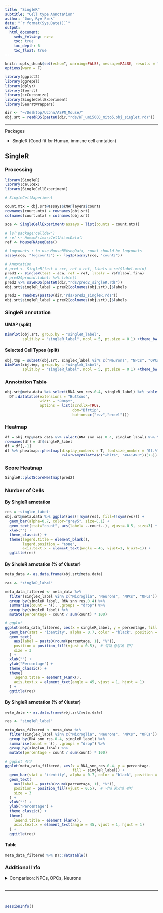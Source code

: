 ```yaml
---
title: "SingleR"
subtitle: "Cell type Annotation"
author: "Sung Rye Park"
date: "`r format(Sys.Date())`"
output: 
  html_document:
    code_folding: none
    toc: true
    toc_depth: 6
    toc_float: true
---
```


```r
knitr::opts_chunk$set(echo=T, warning=FALSE, message=FALSE, results = "markup")
options(warn = F)

library(ggplot2)
library(ggrepel)
library(dplyr)
library(Seurat)
library(scCustomize)
library(SingleCellExperiment)
library(SeuratWrappers)
```

```r
dir <- "~/Desktop/Uconn/ASPM_Mouse/"
obj.srt = readRDS(paste0(dir,"rds/WT_umi5000_mito5.obj_singlet.rds"))
```

<hr>

Packages 

* SingleR (Good fit for Human, immune cell anntation)

## SingleR {.tabset}

### Processing 
```r
library(SingleR)
library(celldex)
library(SingleCellExperiment)

# SingleCellExperiment 

count.mtx = obj.srt@assays$RNA@layers$counts
rownames(count.mtx) = rownames(obj.srt)
colnames(count.mtx) = colnames(obj.srt)

sce <- SingleCellExperiment(assays = list(counts = count.mtx))

# ls('package:celldex')
# ref <- HumanPrimaryCellAtlasData()
ref <- MouseRNAseqData()

# logcounts : to use MouseRNAseqData, count should be logcounts
assay(sce, "logcounts") <- log1p(assay(sce, "counts"))

# Annotation 
# pred <- SingleR(test = sce, ref = ref, labels = ref$label.main)
pred2 <- SingleR(test = sce, ref = ref, labels = ref$label.fine)
# pred2$pruned.labels %>% table()
pred2 %>% saveRDS(paste0(dir,"rds/pred2_singleR.rds"))
obj.srt$singleR_label = pred2[colnames(obj.srt),]$labels
```


```r
pred2 = readRDS(paste0(dir,"rds/pred2_singleR.rds"))
obj.srt$singleR_label = pred2[colnames(obj.srt),]$labels
```

### SingleR annotation {.tabset}

#### UMAP (split)

```r
DimPlot(obj.srt, group.by = "singleR_label", 
        split.by = "singleR_label", ncol = 5, pt.size = 0.1) +theme_bw()
```

#### Selected Cell Types (split)

```r
obj.tmp = subset(obj.srt, singleR_label %in% c("Neurons", "NPCs", "OPCs","aNSCs","Microglia"))
DimPlot(obj.tmp, group.by = "singleR_label", 
        split.by = "singleR_label", ncol = 5, pt.size = 0.1) +theme_bw()
```

### Annotation Table

```r
obj.srt@meta.data %>% select(RNA_snn_res.0.4, singleR_label) %>% table() %>% data.frame() %>% tidyr::spread(RNA_snn_res.0.4, Freq) %>% 
  DT::datatable(extensions = "Buttons",
                width = "800px",
                options = list(scrollX=TRUE,
                               dom="Bfrtip",
                               buttons=c("csv","excel")))
```

### Heatmap
```r
df = obj.tmp@meta.data %>% select(RNA_snn_res.0.4, singleR_label) %>% table() %>% data.frame() %>% tidyr::spread(RNA_snn_res.0.4, Freq)
rownames(df) = df$singleR_label
df = df[,-1]
df %>% pheatmap::pheatmap(display_numbers = T, fontsize_number = "0f.%",
                          colorRampPalette(c("white", "#FF1493"))(75))
```

### Score Heatmap

```r
SingleR::plotScoreHeatmap(pred2)
```



<!-- <details> -->
<!--   <summary>Cell Type Description</summary> -->

<!-- 1. NPCs (Neural Progenitor Cells) -->

<!-- 	•	역할: 신경 전구 세포로, 신경계의 발달 과정에서 뉴런, 별아교세포(Astrocyte), 희소돌기아교세포(Oligodendrocyte)와 같은 세포로 분화할 수 있는 다능성 세포입니다. -->
<!-- 	•	발견 위치: 주로 발달 중인 뇌와 성인의 신경생성 영역(예: 해마)에서 발견됩니다. -->
<!-- 	•	기능: 신경계 재생 및 유지에 기여. -->

<!-- 2. OPCs (Oligodendrocyte Progenitor Cells) -->

<!-- 	•	역할: 희소돌기아교세포(Oligodendrocyte)로 분화하는 전구 세포입니다. 희소돌기아교세포는 중추신경계에서 축삭을 감싸는 미엘린을 형성합니다. -->
<!-- 	•	발견 위치: 중추신경계 전반에 걸쳐 존재. -->
<!-- 	•	기능: 중추신경계의 미엘린 재생 및 신경 보호. -->

<!-- 3. Neurons -->

<!-- 	•	역할: 신경 신호를 생성, 전달, 처리하는 주요 세포. 감각 입력을 수용하고, 정보 처리를 통해 신체의 반응을 조절합니다. -->
<!-- 	•	발견 위치: 중추신경계(뇌와 척수) 및 말초신경계. -->
<!-- 	•	기능: 뇌 활동, 운동, 감각 반응, 학습 및 기억의 주요 구성 요소. -->

<!-- 4. Erythrocytes (Red Blood Cells) -->

<!-- 	•	역할: 산소를 운반하는 혈액 세포. 헤모글로빈을 통해 산소를 결합하여 조직으로 전달하고 이산화탄소를 제거합니다. -->
<!-- 	•	발견 위치: 혈액. -->
<!-- 	•	기능: 신체 내 산소 및 이산화탄소 교환. -->

<!-- 5. Fibroblasts Activated -->

<!-- 	•	역할: 활성화된 섬유아세포로, 조직 손상 및 염증 시 콜라겐을 포함한 세포외기질(ECM) 성분을 분비하여 상처 치유를 돕습니다. -->
<!-- 	•	발견 위치: 결합 조직. -->
<!-- 	•	기능: ECM 유지, 조직 복구, 염증 반응에서 중요한 역할. -->

<!-- 6. aNSCs (Adult Neural Stem Cells) -->

<!-- 	•	역할: 성인 신경 줄기세포로, 뉴런, 별아교세포, 희소돌기아교세포로 분화 가능. -->
<!-- 	•	발견 위치: 성인의 신경생성 지역(예: 해마 치상회 및 측뇌실). -->
<!-- 	•	기능: 신경계 유지 및 재생. -->

<!-- 7. Microglia -->

<!-- 	•	역할: 중추신경계의 면역세포로, 이물질을 제거하고 신경 손상을 감지하며 염증 반응을 조절합니다. -->
<!-- 	•	발견 위치: 중추신경계. -->
<!-- 	•	기능: 신경계 면역 감시 및 손상 복구. -->

<!-- 8. T Cells -->

<!-- 	•	역할: 적응 면역 시스템의 주요 구성 요소로, 감염 세포 제거, 면역 반응 조절 및 항원 인식 수행. -->
<!-- 	•	발견 위치: 혈액, 림프 조직, 염증 부위. -->
<!-- 	•	기능: 세포성 면역 반응에서 중심적 역할 수행. -->

<!-- 9. Ependymal Cells -->

<!-- 	•	역할: 뇌실과 척수 중앙관을 감싸는 세포로, 뇌척수액(CSF) 순환 및 생산에 기여. -->
<!-- 	•	발견 위치: 뇌실 및 척수의 내벽. -->
<!-- 	•	기능: CSF 생성 및 신경계의 화학적 환경 유지. -->

<!-- 10. Endothelial Cells -->

<!-- 	•	역할: 혈관 내벽을 형성하며, 혈액 및 조직 간 물질 교환을 조절. -->
<!-- 	•	발견 위치: 혈관 및 림프관 내벽. -->
<!-- 	•	기능: 혈관 신생, 혈관 투과성 조절, 염증 반응 조정. -->

<!-- 11. Macrophages -->

<!-- 	•	역할: 이물질을 탐식(phagocytosis)하고 염증을 조절하며 손상된 조직을 복구. -->
<!-- 	•	발견 위치: 조직 및 염증 부위. -->
<!-- 	•	기능: 선천 면역 반응, 조직 항상성 유지. -->

<!-- 12. Fibroblasts -->

<!-- 	•	역할: 결합 조직의 주요 세포로, 세포외기질 성분(콜라겐, 프로테오글리칸 등)을 합성. -->
<!-- 	•	발견 위치: 결합 조직. -->
<!-- 	•	기능: 조직 구조 유지 및 상처 복구. -->

<!-- 13. Granulocytes -->

<!-- 	•	역할: 과립을 가진 면역 세포로, 감염에 대응하여 염증 매개체 분비. (예: 호중구, 호산구, 호염구) -->
<!-- 	•	발견 위치: 혈액 및 염증 부위. -->
<!-- 	•	기능: 선천 면역에서 미생물 제거. -->

<!-- 14. qNSCs (Quiescent Neural Stem Cells) -->

<!-- 	•	역할: 조용 상태(quiescent)에 있는 신경 줄기세포로, 필요 시 활성화되어 뉴런 및 교세포로 분화. -->
<!-- 	•	발견 위치: 성인의 신경생성 영역. -->
<!-- 	•	기능: 신경계 재생을 위한 준비 상태 유지. -->

<!-- 15. Macrophages Activated -->

<!-- 	•	역할: 염증 또는 자극에 의해 활성화된 대식세포로, 병원체 제거 및 염증 반응 조정. -->
<!-- 	•	발견 위치: 염증 부위 및 감염 조직. -->
<!-- 	•	기능: 항원 제시, 염증 유도 및 조직 복구. -->

<!-- 16. Astrocytes -->

<!-- 	•	역할: 뉴런과 혈관을 연결하고, 뇌 환경을 조절하며, 신경세포의 대사와 시냅스 기능을 지원. -->
<!-- 	•	발견 위치: 중추신경계. -->
<!-- 	•	기능: 신경 보호, 혈뇌장벽 유지, 이온 및 신경전달물질 조절. -->

<!-- 17. NK Cells (Natural Killer Cells) -->

<!-- 	•	역할: 선천 면역 세포로, 감염된 세포나 암세포를 신속히 제거. -->
<!-- 	•	발견 위치: 혈액 및 림프 조직. -->
<!-- 	•	기능: 감염 초기 방어 및 암세포 제거. -->

<!-- 18. Monocytes -->

<!-- 	•	역할: 혈액을 순환하며 조직으로 이동해 대식세포 또는 수지상세포로 분화. -->
<!-- 	•	발견 위치: 혈액 및 감염 조직. -->
<!-- 	•	기능: 병원체 제거 및 염증 반응 조절. -->

<!-- </details> -->
<!-- <br> -->


### Number of Cells {.tabset}

#### By SingleR annotation  
```r
res = "singleR_label"
obj.srt@meta.data %>% ggplot(aes(!!sym(res), fill=!!sym(res))) + 
  geom_bar(alpha=0.7, color="grey5", size=0.1) +
  geom_text(stat="count", aes(label= ..count..), vjust=-0.5, size=3) +
  xlab("") + 
  theme_classic() +
  theme(legend.title = element_blank(),
        legend.position = "none",
        axis.text.x = element_text(angle = 45, vjust=1, hjust=1)) +
  ggtitle(res)
```


#### By SingleR annotation (% of Cluster)
```r
meta_data <- as.data.frame(obj.srt@meta.data)

res <- "singleR_label"

meta_data_filtered <- meta_data %>%
  filter(singleR_label %in% c("Microglia", "Neurons", "NPCs", "OPCs")) %>%
  group_by(singleR_label, RNA_snn_res.0.4) %>%
  summarise(count = n(), .groups = "drop") %>%
  group_by(singleR_label) %>%
  mutate(percentage = count / sum(count) * 100)

# ggplot 
ggplot(meta_data_filtered, aes(x = singleR_label, y = percentage, fill = RNA_snn_res.0.4)) +
  geom_bar(stat = "identity", alpha = 0.7, color = "black", position = "fill") +
  geom_text(
    aes(label = paste0(round(percentage, 1), "%")), 
    position = position_fill(vjust = 0.5),  # 막대 중앙에 위치
    size = 3
  ) +
  xlab("") + 
  ylab("Percentage") + 
  theme_classic() +
  theme(
    legend.title = element_blank(),
    axis.text.x = element_text(angle = 45, vjust = 1, hjust = 1)
  ) +
  ggtitle(res)
```


#### By SingleR annotation (% of Cluster)
```r
meta_data <- as.data.frame(obj.srt@meta.data)

res <- "singleR_label"

meta_data_filtered <- meta_data %>%
  filter(singleR_label %in% c("Microglia", "Neurons", "NPCs", "OPCs")) %>%
  group_by(RNA_snn_res.0.4, singleR_label) %>%
  summarise(count = n(), .groups = "drop") %>%
  group_by(singleR_label) %>%
  mutate(percentage = count / sum(count) * 100)

# ggplot 작성
ggplot(meta_data_filtered, aes(x = RNA_snn_res.0.4, y = percentage, 
                               fill = singleR_label)) +
  geom_bar(stat = "identity", alpha = 0.7, color = "black", position = "fill") +
  geom_text(
    aes(label = paste0(round(percentage, 1), "%")), 
    position = position_fill(vjust = 0.5),  # 막대 중앙에 위치
    size = 3
  ) +
  xlab("") + 
  ylab("Percentage") + 
  theme_classic() +
  theme(
    legend.title = element_blank(),
    axis.text.x = element_text(angle = 45, vjust = 1, hjust = 1)
  ) +
  ggtitle(res)
```

#### Table

```r
meta_data_filtered %>% DT::datatable()
```

### Additional Info

<details><summary>Comparison: NPCs, OPCs, Neurons</summary>
<br><br>
NPCs (Neural Progenitor Cells), OPCs (Oligodendrocyte Progenitor Cells), Neurons의 역할과 발현 시기를 비교

1. Neural Progenitor Cells (NPCs)

	•	역할:
	•	신경계 발달 초기에 발생하며, 뉴런, 별아교세포(Astrocytes), 희소돌기아교세포(Oligodendrocytes)로 분화할 수 있는 다능성 세포.
	•	신경계 재생과 유지에도 중요한 역할을 수행.
	•	발현 시기:
	•	발생 초기(Embryogenesis): 신경관(neural tube)이 형성된 후, 배아의 신경 발생 단계에서 NPCs는 가장 먼저 발현합니다. 뉴런 및 교세포로의 분화를 통해 초기 신경계를 형성합니다.
	•	성체(Adulthood): 신경생성(neurogenesis)이 유지되는 특정 영역(예: 해마의 치상회, 측뇌실 하부)에서 발견되며, 손상 복구 및 재생 과정에서 활성화됩니다.
	•	주요 발현 장소:
	•	발달 중인 신경관 및 성체 신경생성 영역.

2. Oligodendrocyte Progenitor Cells (OPCs)

	•	역할:
	•	희소돌기아교세포(Oligodendrocytes)로 분화하여 중추신경계(CNS)에서 미엘린 형성을 담당.
	•	미엘린은 뉴런의 축삭(axon)을 감싸 신경 신호 전달 속도를 증가시킵니다.
	•	신경계 손상 시 미엘린 재생과 축삭 보호 역할.
	•	발현 시기:
	•	배아 후기(Late Embryogenesis): NPCs가 OPCs로 분화되기 시작하며, 신경 발생이 어느 정도 진행된 이후에 발현됩니다.
	•	출생 후(Postnatal): 신경계 성숙 과정에서 활발히 증식하며 미엘린화를 진행.
	•	성체(Adulthood): 신경 손상이나 탈수초(demyelination) 질환이 발생하면 다시 활성화되어 희소돌기아교세포로 분화합니다.
	•	주요 발현 장소:
	•	중추신경계 전반.

3. Neurons

	•	역할:
	•	뉴런은 감각 정보 처리, 운동 신호 전달, 학습과 기억, 그리고 뇌의 고차원적 기능(인지 및 의사결정)을 담당.
	•	신경 신호를 전기적 및 화학적으로 생성, 전달.
	•	발현 시기:
	•	배아 중기(Mid-Embryogenesis): NPCs가 뉴런으로 분화하면서 신경계의 기본 구조가 형성되기 시작.
	•	출생 후(Postnatal): 성숙 과정을 통해 시냅스가 형성되고 뉴런 네트워크가 강화됨.
	•	성체(Adulthood): 기존 뉴런이 유지되며, 제한적이지만 성체 신경생성 영역에서는 새로운 뉴런 생성 가능.
	•	주요 발현 장소:
	•	중추신경계(뇌, 척수) 및 말초신경계.

<br>
발현 시기 비교

| 세포 유형      | 발생 초기 (Embryogenesis)   | 출생 후 (Postnatal)              | 성체 (Adulthood)              |
|----------------|-----------------------------|-----------------------------------|--------------------------------|
| **NPCs**       | 가장 먼저 발현              | 제한된 영역에서 유지              | 해마 등 신경생성 영역에서 활동 |
| **OPCs**       | NPCs 이후 발현              | 미엘린화를 위해 활발히 활동       | 손상 시 활성화 및 미엘린 재생  |
| **Neurons**    | NPCs가 분화하여 발현         | 시냅스 형성 및 뉴런 네트워크 강화 | 제한적으로 성체 신경생성        |

요약

	•	NPCs는 신경 발생 초기에 발생하여 뉴런 및 OPCs의 전구체 역할을 수행하며, 성체에서도 신경 재생의 원천으로 작용합니다.
	•	OPCs는 NPCs가 분화하여 형성되며, 신경계 성숙 단계에서 미엘린화를 통해 신경 신호 전달을 최적화합니다.
	•	Neurons는 NPCs에서 발생하며, 신경계의 주요 기능을 수행하는 최종 분화 세포로서 초기 발달 단계부터 성숙한 상태까지 지속적으로 활동합니다.


</details>


<!-- ## scmap -->

<!-- <details><summary>Not yet tested</summary> -->

<!-- ```{r, eval=FALSE} -->
<!-- library(scmap) -->
<!-- library(SingleCellExperiment) -->

<!-- # Reference 데이터와 쿼리 데이터 준비 -->
<!-- sce_ref <- SingleCellExperiment(assays = list(logcounts = ref_counts_matrix)) -->
<!-- sce_query <- SingleCellExperiment(assays = list(logcounts = query_counts_matrix)) -->

<!-- # Reference 데이터 인덱싱 -->
<!-- sce_ref <- indexCluster(sce_ref) -->

<!-- # Annotation 실행 -->
<!-- scmap_results <- scmapCluster(projection = sce_query, index_list = list(ref = sce_ref)) -->
<!-- ``` -->

<!-- </details> -->

<!-- ## CellTypist  -->

<!-- <details><summary>Not yet tested</summary> -->

<!-- [python based tutorial link](https://celltypist.readthedocs.io/en/latest/notebook/celltypist_tutorial.html) -->
<!-- ```{r, eval=FALSE} -->
<!-- library(reticulate) -->
<!-- celltypist <- import("celltypist") -->

<!-- # Annotation 실행 -->
<!-- model <- celltypist$models$fetch_latest_model() -->
<!-- prediction <- celltypist$annotate("your_data.csv", model = model) -->
<!-- ``` -->

<!-- </details> -->


<!-- ## Azimuth -->

<!-- <details><summary>Not yet tested</summary> -->

<!-- ```{r, eval=FALSE} -->
<!-- library(Seurat) -->
<!-- library(SeuratData) -->

<!-- # Azimuth Reference를 이용한 Annotation -->
<!-- reference <- Azimuth::GetReference("Human") -->
<!-- seurat_obj <- Azimuth::RunAzimuth(seurat_obj, reference) -->
<!-- ``` -->

<!-- ```{r, eval=FALSE} -->
<!-- library(Seurat) -->
<!-- library(SeuratData) -->

<!-- # Azimuth Reference를 이용한 Annotation -->
<!-- reference <- Azimuth::GetReference("Human") -->
<!-- seurat_obj <- Azimuth::RunAzimuth(seurat_obj, reference) -->


<!-- library(Azimuth) -->

<!-- query_data <- obj.srt -->

<!-- # 1. Query 데이터 로드 -->
<!-- # 예를 들어, 이미 처리된 Seurat 객체를 로드합니다. (raw 데이터를 처리하는 단계는 생략) -->
<!-- query_data <- readRDS("query_data.rds")  # Seurat 객체 파일 경로를 지정하세요 -->

<!-- # 2. 참조 데이터 로드 -->
<!-- # Azimuth의 사전 훈련된 참조 데이터 세트를 사용합니다. -->
<!-- # 참조 데이터는 Azimuth 웹사이트 또는 GitHub에서 다운로드할 수 있습니다. -->
<!-- reference_path <- "https://azimuth-public.s3.amazonaws.com/refs/human_pbmcs_azimuth_v1.0.0.tar.gz" -->
<!-- reference <- Azimuth::LoadReference(reference_path) -->

<!-- # 3. Azimuth 기반 세포 타입 어노테이션 수행 -->
<!-- query_annotated <- Azimuth::RunAzimuth( -->
<!--   query = query_data, -->
<!--   reference = reference -->
<!-- ) -->

<!-- # 4. 결과 확인 -->
<!-- # Azimuth는 Seurat 객체 메타데이터에 세포 타입 정보를 추가합니다. -->
<!-- head(query_annotated@meta.data) -->

<!-- # 5. 결과 시각화 -->
<!-- # UMAP에 세포 타입 어노테이션을 시각화합니다. -->
<!-- DimPlot(query_annotated, reduction = "ref.umap", group.by = "predicted.celltype.l2", label = TRUE) -->

<!-- # 6. 결과 저장 -->
<!-- # 세포 타입 어노테이션이 완료된 Seurat 객체 저장 -->
<!-- saveRDS(query_annotated, file = "query_data_annotated.rds") -->

<!-- ``` -->


<!-- ## scPred -->

<!-- ```{r, eval=FALSE} -->
<!-- # https://powellgenomicslab.github.io/scPred/articles/introduction.html#summary-1 -->
<!-- library(scPred) -->

<!-- reference <- scPred::pbmc_1 -->
<!-- query <- scPred::pbmc_2 -->

<!-- reference <- reference %>%  -->
<!--   NormalizeData() %>%  -->
<!--   FindVariableFeatures() %>%  -->
<!--   ScaleData() %>%  -->
<!--   RunPCA() %>%  -->
<!--   RunUMAP(dims = 1:30) -->

<!-- DimPlot(reference, group.by = "cell_type", label = TRUE, repel = TRUE) -->

<!-- reference <- trainModel(reference) -->
<!-- get_probabilities(reference) %>% head() -->
<!-- get_scpred(reference) -->

<!-- plot_probabilities(reference) -->
<!-- reference <- trainModel(reference, model = "mda", reclassify = c("cMono", "ncMono")) -->

<!-- ``` -->


<!-- </details> -->


<br>
<hr>
<br>
```r
sessionInfo()
```


